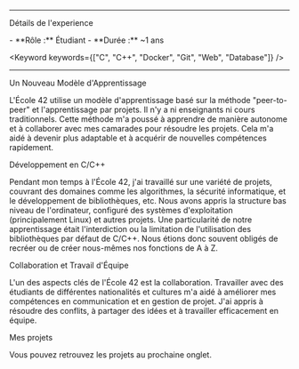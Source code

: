 
---

<Heading variant="h2" className="py-2">Détails de l'experience</Heading>

<Detail>
  - **Rôle :** Étudiant
  - **Durée :** ~1 ans
</Detail>

<Keyword keywords={["C", "C++", "Docker", "Git", "Web", "Database"]} />

---

<Heading variant="h3" className="py-2">Un Nouveau Modèle d'Apprentissage</Heading>

<Paragraph>
  L'École 42 utilise un modèle d'apprentissage basé sur la méthode "peer-to-peer" et l'apprentissage par projets. Il n'y a ni enseignants ni cours traditionnels. Cette méthode m'a poussé à apprendre de manière autonome et à collaborer avec mes camarades pour résoudre les projets. Cela m'a aidé à devenir plus adaptable et à acquérir de nouvelles compétences rapidement.
</Paragraph>

<Heading variant="h3" className="py-2">Développement en C/C++</Heading>

<Paragraph>
  Pendant mon temps à l'École 42, j'ai travaillé sur une variété de projets, couvrant des domaines comme les algorithmes, la sécurité informatique, et le développement de bibliothèques, etc. Nous avons appris la structure bas niveau de l'ordinateur, configuré des systèmes d'exploitation (principalement Linux) et autres projets. Une particularité de notre apprentissage était l'interdiction ou la limitation de l'utilisation des bibliothèques par défaut de C/C++. Nous étions donc souvent obligés de recréer ou de créer nous-mêmes nos fonctions de A à Z. 
</Paragraph>

<Heading variant="h3" className="py-2">Collaboration et Travail d'Équipe</Heading>

<Paragraph>
L'un des aspects clés de l'École 42 est la collaboration. Travailler avec des étudiants de différentes nationalités et cultures m'a aidé à améliorer mes compétences en communication et en gestion de projet. J'ai appris à résoudre des conflits, à partager des idées et à travailler efficacement en équipe.
</Paragraph>

<Heading variant="h3" className="py-2">Mes projets</Heading>

<Detail>
  Vous pouvez retrouvez les projets au prochaine onglet.
</Detail>

<SchoolProjects />

<ImageSwiper images={COMAI_PICTURES} />
